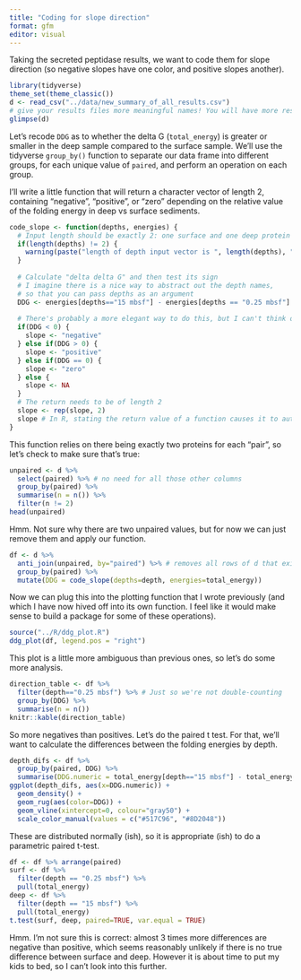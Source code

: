 ```yaml
---
title: "Coding for slope direction"
format: gfm
editor: visual
---
```


Taking the secreted peptidase results, we want to code them for slope direction (so negative slopes have one color, and positive slopes another). 

```r
library(tidyverse)
theme_set(theme_classic())
d <- read_csv("../data/new_summary_of_all_results.csv")
# give your results files more meaningful names! You will have more results later!
glimpse(d)
```
Let's recode `DDG` as to whether the delta G (`total_energy`) is greater or smaller in the deep sample compared to the surface sample. We'll use the tidyverse `group_by()` function to separate our data frame into different groups, for each unique value of `paired`, and perform an operation on each group. 

I'll write a little function that will return a character vector of length 2, containing "negative", "positive", or "zero" depending on the relative value of the folding energy in deep vs surface sediments. 

```r
code_slope <- function(depths, energies) {
  # Input length should be exactly 2: one surface and one deep protein
  if(length(depths) != 2) {
    warning(paste("length of depth input vector is ", length(depths), "; expected length is 2"))
  }
  
  # Calculate "delta delta G" and then test its sign
  # I imagine there is a nice way to abstract out the depth names, 
  # so that you can pass depths as an argument
  DDG <- energies[depths=="15 mbsf"] - energies[depths == "0.25 mbsf"]
  
  # There's probably a more elegant way to do this, but I can't think of it
  if(DDG < 0) {
    slope <- "negative"
  } else if(DDG > 0) {
    slope <- "positive"
  } else if(DDG == 0) {
    slope <- "zero"
  } else {
    slope <- NA
  }
  # The return needs to be of length 2
  slope <- rep(slope, 2)
  slope # In R, stating the return value of a function causes it to auto-print
}
```
This function relies on there being exactly two proteins for each "pair", so let's check to make sure that's true:

```r
unpaired <- d %>%
  select(paired) %>% # no need for all those other columns
  group_by(paired) %>%
  summarise(n = n()) %>%
  filter(n != 2) 
head(unpaired)
```
Hmm. Not sure why there are two unpaired values, but for now we can just remove them and apply our function. 

```r
df <- d %>%
  anti_join(unpaired, by="paired") %>% # removes all rows of d that exist in unpaired
  group_by(paired) %>%
  mutate(DDG = code_slope(depths=depth, energies=total_energy))
```

Now we can plug this into the plotting function that I wrote previously (and which I have now hived off into its own function. I feel like it would make sense to build a package for some of these operations). 
```r
source("../R/ddg_plot.R")
ddg_plot(df, legend.pos = "right")
```
This plot is a little more ambiguous than previous ones, so let's do some more analysis. 

```r
direction_table <- df %>%
  filter(depth=="0.25 mbsf") %>% # Just so we're not double-counting
  group_by(DDG) %>%
  summarise(n = n())
knitr::kable(direction_table)
```

So more negatives than positives. Let's do the paired t test. For that, we'll want to calculate the differences between the folding energies by depth.

```r
depth_difs <- df %>%
  group_by(paired, DDG) %>%
  summarise(DDG.numeric = total_energy[depth=="15 mbsf"] - total_energy[depth=="0.25 mbsf"])
ggplot(depth_difs, aes(x=DDG.numeric)) + 
  geom_density() + 
  geom_rug(aes(color=DDG)) + 
  geom_vline(xintercept=0, colour="gray50") + 
  scale_color_manual(values = c("#517C96", "#8D2048"))
```
These are distributed normally (ish), so it is appropriate (ish) to do a parametric paired t-test.

```r
df <- df %>% arrange(paired)
surf <- df %>%
  filter(depth == "0.25 mbsf") %>%
  pull(total_energy)
deep <- df %>% 
  filter(depth == "15 mbsf") %>%
  pull(total_energy)
t.test(surf, deep, paired=TRUE, var.equal = TRUE)
```

Hmm. I'm not sure this is correct: almost 3 times more differences are negative than positive, which seems reasonably unlikely if there is no true difference between surface and deep. However it is about time to put my kids to bed, so I can't look into this further.  